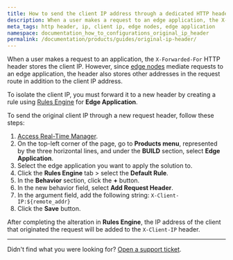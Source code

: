 ```yaml
---
title: How to send the client IP address through a dedicated HTTP header
description: When a user makes a request to an edge application, the X-Forwarded-For header stores the client IP address, along with other IP addresses in the request route. Find out how you can isolate the clients IP into a dedicated header.
meta_tags: http header, ip, client ip, edge nodes, edge application
namespace: documentation_how_to_configurations_original_ip_header
permalink: /documentation/products/guides/original-ip-header/
---
```


When a user makes a request to an application, the `X-Forwarded-For` HTTP header stores the client IP. However, since [edge nodes](/en/documentation/products/edge-application/) mediate requests to an edge application, the header also stores other addresses in the request route in addition to the client IP address.

To isolate the client IP, you must forward it to a new header by creating a rule using [Rules Engine](/en/documentation/products/edge-application/rules-engine/) for **Edge Application**.

To send the original client IP through a new request header, follow these steps:

1. [Access Real-Time Manager](https://manager.azion.com/).
2. On the top-left corner of the page, go to **Products menu**, represented by the three horizontal lines, and under the **BUILD** section, select **Edge Application**.
3. Select the edge application you want to apply the solution to.
4. Click the **Rules Engine** tab > select the **Default Rule**.
5. In the **Behavior** section, click the **+** button.
6. In the new behavior field, select **Add Request Header**.
7. In the argument field, add the following string:
   `X-Client-IP:${remote_addr}`
8. Click the **Save** button.

After completing the alteration in **Rules Engine**, the IP address of the client that originated the request will be added to the `X-Client-IP` header.

---

Didn't find what you were looking for? [Open a support ticket](https://tickets.azion.com/).

